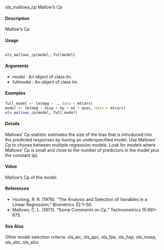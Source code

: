 ols_mallows_cp Mallow’s Cp

#### Description 
 
Mallow’s Cp.

#### Usage 

<pre><code>
ols_mallows_cp(model, fullmodel)
</code></pre>

#### Arguments 
* model : An object of class lm.
* fullmodel : An object of class lm.


#### Examples 
```r

full_model <- lm(mpg ~ ., data = mtcars)
model <- lm(mpg ~ disp + hp + wt + qsec, data = mtcars)
ols_mallows_cp(model, full_model)
```
#### Details 
 
Mallows’ Cp statistic estimates the size of the bias that is introduced into the predicted responses by having an underspecified model. Use Mallows’ Cp to choose between multiple regression models. Look for models where Mallows’ Cp is small and close to the number of predictors in the model plus the constant (p).

#### Value
Mallow’s Cp of the model.

#### References
* Hocking, R. R. (1976). “The Analysis and Selection of Variables in a Linear Regression.” Biometrics 32:1–50.
* Mallows, C. L. (1973). “Some Comments on Cp.” Technometrics 15:661–675.

#### See Also 

Other model selection criteria: ols_aic, ols_apc, ols_fpe, ols_hsp, ols_msep, ols_sbc, ols_sbic
